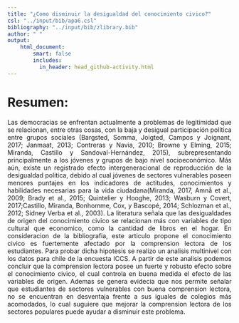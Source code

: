```yaml
---
title: "¿Como disminuir la desigualdad del conocimiento civico?"
csl: "../input/bib/apa6.csl"
bibliography: "../input/bib/zlibrary.bib"
author: " "
output:
    html_document:
        smart: false
        includes:
          in_header: head_github-activity.html
---
```

<div style="text-align: justify">

# Resumen: 

Las democracias se enfrentan actualmente a problemas de legitimidad que se relacionan, entre otras cosas, con la baja y desigual participación política entre grupos sociales (Bargsted, Somma, Joigted, Campos y Joignant, 2017; Janmaat, 2013; Contreras y Navia, 2010; Browne y Elming, 2015; Miranda, Castillo y Sandoval-Hernández, 2015), subrepresentando principalmente a los jóvenes y grupos de bajo nivel socioeconómico. Más aún, existe un registrado efecto intergeneracional de reproducción de la desigualdad politica, debido al cual jóvenes de sectores vulnerables poseen menores puntajes en los indicadores de actitudes, conocimientos y habilidades necesarias para la vida ciudadana(Miranda, 2017, Amnå et al., 2009; Brady et al., 2015; Quintelier y Hooghe, 2013; Wasburn y Covert, 2017;Castillo, Miranda, Bonhomme, Cox, y Bascopé, 2014; Schlozman et al., 2012; Sidney Verba et al., 2003). La literatura señala que las desigualdades de origen del conocimiento civico se relacionan más con variables de tipo cultural que economico, como la cantidad de libros en el hogar. En consideracion de la bibliografia, este articulo propone el conocimiento civico es fuertemente afectado por la comprension lectora de los estudiantes. Para probar dicha hipotesis se realizo un analisis multinivel con los datos para chile de la encuesta ICCS. A partir de este analisis podemos concluir que la comprension lectora posee un fuerte y robusto efecto sobre el conocimiento civico, el cual controla en buena medida el efecto de las variables de origen. Ademas se genera evidecia que nos permite señalar que estudiantes de sectores vulnerables con buena comprension lectora, no se encuentran en desventaja frente a sus iguales de colegios más acomodados, lo cual suguiere que mejorar la comprension lectora de los sectores populares puede ayudar a disminuir este problema. 






